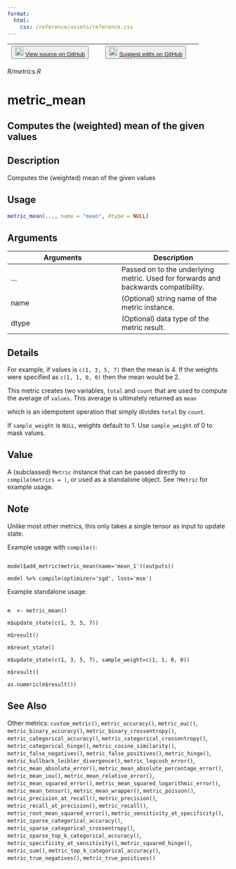 ```yaml
---
format:
  html:
    css: /reference/assets/reference.css
---
```


| <button class="button"> ![](/reference/assets/GitHub-Mark-32px.png){width="20"} [View source on GitHub](https://github.com/rstudio/keras//blob/main/R/metrics.R) </button> | <button class="button"> ![](/reference/assets/GitHub-Mark-32px.png){width="20"} [Suggest edits on GitHub](https://github.com/rstudio/keras//edit/main/R/metrics.R) </button> |
|:------------------------------:|:--------------------------------------:|

*R/metrics.R*

# metric_mean

## Computes the (weighted) mean of the given values

## Description
Computes the (weighted) mean of the given values 


## Usage
```r
metric_mean(..., name = "mean", dtype = NULL) 
```

## Arguments
|Arguments|Description|
|---|---|
| ... | Passed on to the underlying metric. Used for forwards and backwards compatibility. |
| name | (Optional) string name of the metric instance. |
| dtype | (Optional) data type of the metric result. |

## Details

For example, if values is `c(1, 3, 5, 7)` then the mean is 4. If the weights were specified as `c(1, 1, 0, 0)` then the mean would be 2. 

This metric creates two variables, `total` and `count` that are used to compute the average of `values`. This average is ultimately returned as `mean`

which is an idempotent operation that simply divides `total` by `count`. 

If `sample_weight` is `NULL`, weights default to 1. Use `sample_weight` of 0 to mask values. 


## Value
A (subclassed) `Metric` instance that can be passed directly to `compile(metrics = )`, or used as a standalone object. See `?Metric` for example usage. 

## Note

Unlike most other metrics, this only takes a single tensor as input to update state. 

Example usage with `compile()`: 

```

model$add_metric(metric_mean(name='mean_1')(outputs)) 

model %>% compile(optimizer='sgd', loss='mse') 

```

Example standalone usage: 

```

m  <- metric_mean() 

m$update_state(c(1, 3, 5, 7)) 

m$result() 

m$reset_state() 

m$update_state(c(1, 3, 5, 7), sample_weight=c(1, 1, 0, 0)) 

m$result() 

as.numeric(m$result()) 

```


## See Also
Other metrics:  `custom_metric()`, `metric_accuracy()`, `metric_auc()`, `metric_binary_accuracy()`, `metric_binary_crossentropy()`, `metric_categorical_accuracy()`, `metric_categorical_crossentropy()`, `metric_categorical_hinge()`, `metric_cosine_similarity()`, `metric_false_negatives()`, `metric_false_positives()`, `metric_hinge()`, `metric_kullback_leibler_divergence()`, `metric_logcosh_error()`, `metric_mean_absolute_error()`, `metric_mean_absolute_percentage_error()`, `metric_mean_iou()`, `metric_mean_relative_error()`, `metric_mean_squared_error()`, `metric_mean_squared_logarithmic_error()`, `metric_mean_tensor()`, `metric_mean_wrapper()`, `metric_poisson()`, `metric_precision_at_recall()`, `metric_precision()`, `metric_recall_at_precision()`, `metric_recall()`, `metric_root_mean_squared_error()`, `metric_sensitivity_at_specificity()`, `metric_sparse_categorical_accuracy()`, `metric_sparse_categorical_crossentropy()`, `metric_sparse_top_k_categorical_accuracy()`, `metric_specificity_at_sensitivity()`, `metric_squared_hinge()`, `metric_sum()`, `metric_top_k_categorical_accuracy()`, `metric_true_negatives()`, `metric_true_positives()`


